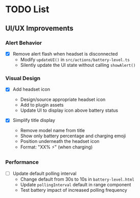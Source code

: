 # TODO List

## UI/UX Improvements

### Alert Behavior

- [x] Remove alert flash when headset is disconnected
  - Modify `updateUI()` in `src/actions/battery-level.ts`
  - Silently update the UI state without calling `showAlert()`

### Visual Design

- [x] Add headset icon

  - Design/source appropriate headset icon
  - Add to plugin assets
  - Update UI to display icon above battery status

- [x] Simplify title display
  - Remove model name from title
  - Show only battery percentage and charging emoji
  - Position underneath the headset icon
  - Format: "XX% ⚡" (when charging)

### Performance

- [ ] Update default polling interval
  - Change default from 30s to 10s in `battery-level.html`
  - Update `pollingInterval` default in range component
  - Test battery impact of increased polling frequency
